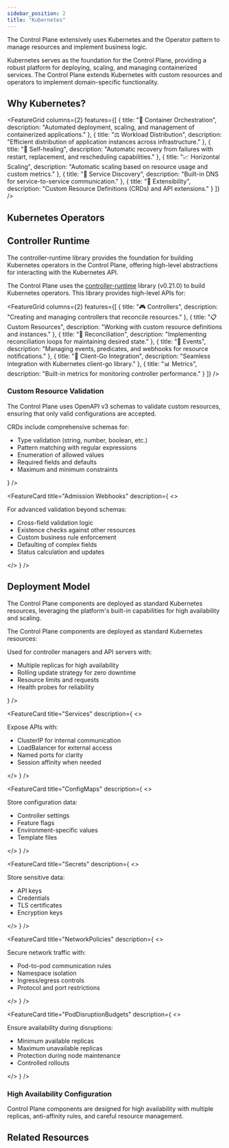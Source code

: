 ```yaml
---
sidebar_position: 2
title: "Kubernetes"
---
```



<NoAutoTitle />

<PageHeader 
  title="Kubernetes"
  description="Cloud-native infrastructure and extension patterns"
/>

The Control Plane extensively uses Kubernetes and the Operator pattern to manage resources and implement business logic.

<InfoSection type="info" title="Kubernetes at the core">
  Kubernetes serves as the foundation for the Control Plane, providing a robust platform for deploying, scaling, and managing containerized services. The Control Plane extends Kubernetes with custom resources and operators to implement domain-specific functionality.
</InfoSection>

## Why Kubernetes?

<FeatureGrid columns={2} features={[
  {
    title: "🚀 Container Orchestration",
    description: "Automated deployment, scaling, and management of containerized applications."
  },
  {
    title: "⚖️ Workload Distribution",
    description: "Efficient distribution of application instances across infrastructure."
  },
  {
    title: "🔄 Self-healing",
    description: "Automatic recovery from failures with restart, replacement, and rescheduling capabilities."
  },
  {
    title: "📈 Horizontal Scaling",
    description: "Automatic scaling based on resource usage and custom metrics."
  },
  {
    title: "🔌 Service Discovery",
    description: "Built-in DNS for service-to-service communication."
  },
  {
    title: "🔧 Extensibility",
    description: "Custom Resource Definitions (CRDs) and API extensions."
  }
]} />

## Kubernetes Operators

<CardGrid columns={1}>
  <FeatureCard
    title="Control Plane Operators"
    description="The Control Plane implements the Kubernetes Operator pattern to extend the platform with domain-specific functionality. For comprehensive information about our operators, including architecture, custom resources, and examples, please refer to the dedicated Operators documentation."
    linkText="View Operators Documentation"
    linkUrl="../../Overview/operators"
  />
</CardGrid>

## Controller Runtime

<InfoSection type="tip" title="Core library">
  The controller-runtime library provides the foundation for building Kubernetes operators in the Control Plane, offering high-level abstractions for interacting with the Kubernetes API.
</InfoSection>

The Control Plane uses the [controller-runtime](https://github.com/kubernetes-sigs/controller-runtime) library (v0.21.0) to build Kubernetes operators. This library provides high-level APIs for:

<FeatureGrid columns={2} features={[
  {
    title: "🎮 Controllers",
    description: "Creating and managing controllers that reconcile resources."
  },
  {
    title: "📋 Custom Resources",
    description: "Working with custom resource definitions and instances."
  },
  {
    title: "🔄 Reconciliation",
    description: "Implementing reconciliation loops for maintaining desired state."
  },
  {
    title: "📣 Events",
    description: "Managing events, predicates, and webhooks for resource notifications."
  },
  {
    title: "🔌 Client-Go Integration",
    description: "Seamless integration with Kubernetes client-go library."
  },
  {
    title: "📊 Metrics",
    description: "Built-in metrics for monitoring controller performance."
  }
]} />


### Custom Resource Validation

<InfoSection type="tip" title="Schema validation">
  The Control Plane uses OpenAPI v3 schemas to validate custom resources, ensuring that only valid configurations are accepted.
</InfoSection>

<CardGrid columns={2}>
  <FeatureCard
    title="Schema-based Validation"
    description={
      <>
        <p>CRDs include comprehensive schemas for:</p>
        <ul>
          <li>Type validation (string, number, boolean, etc.)</li>
          <li>Pattern matching with regular expressions</li>
          <li>Enumeration of allowed values</li>
          <li>Required fields and defaults</li>
          <li>Maximum and minimum constraints</li>
        </ul>
      </>
    }
  />
  
  <FeatureCard
    title="Admission Webhooks"
    description={
      <>
        <p>For advanced validation beyond schemas:</p>
        <ul>
          <li>Cross-field validation logic</li>
          <li>Existence checks against other resources</li>
          <li>Custom business rule enforcement</li>
          <li>Defaulting of complex fields</li>
          <li>Status calculation and updates</li>
        </ul>
      </>
    }
  />
</CardGrid>


## Deployment Model

<InfoSection type="note" title="Kubernetes-native deployment">
  The Control Plane components are deployed as standard Kubernetes resources, leveraging the platform's built-in capabilities for high availability and scaling.
</InfoSection>

The Control Plane components are deployed as standard Kubernetes resources:

<CardGrid columns={2}>
  <FeatureCard
    title="Deployments"
    description={
      <>
        <p>Used for controller managers and API servers with:</p>
        <ul>
          <li>Multiple replicas for high availability</li>
          <li>Rolling update strategy for zero downtime</li>
          <li>Resource limits and requests</li>
          <li>Health probes for reliability</li>
        </ul>
      </>
    }
  />
  
  <FeatureCard
    title="Services"
    description={
      <>
        <p>Expose APIs with:</p>
        <ul>
          <li>ClusterIP for internal communication</li>
          <li>LoadBalancer for external access</li>
          <li>Named ports for clarity</li>
          <li>Session affinity when needed</li>
        </ul>
      </>
    }
  />
  
  <FeatureCard
    title="ConfigMaps"
    description={
      <>
        <p>Store configuration data:</p>
        <ul>
          <li>Controller settings</li>
          <li>Feature flags</li>
          <li>Environment-specific values</li>
          <li>Template files</li>
        </ul>
      </>
    }
  />
  
  <FeatureCard
    title="Secrets"
    description={
      <>
        <p>Store sensitive data:</p>
        <ul>
          <li>API keys</li>
          <li>Credentials</li>
          <li>TLS certificates</li>
          <li>Encryption keys</li>
        </ul>
      </>
    }
  />
  
  <FeatureCard
    title="NetworkPolicies"
    description={
      <>
        <p>Secure network traffic with:</p>
        <ul>
          <li>Pod-to-pod communication rules</li>
          <li>Namespace isolation</li>
          <li>Ingress/egress controls</li>
          <li>Protocol and port restrictions</li>
        </ul>
      </>
    }
  />
  
  <FeatureCard
    title="PodDisruptionBudgets"
    description={
      <>
        <p>Ensure availability during disruptions:</p>
        <ul>
          <li>Minimum available replicas</li>
          <li>Maximum unavailable replicas</li>
          <li>Protection during node maintenance</li>
          <li>Controlled rollouts</li>
        </ul>
      </>
    }
  />
</CardGrid>

### High Availability Configuration

<InfoSection type="tip" title="Resilience">
  Control Plane components are designed for high availability with multiple replicas, anti-affinity rules, and careful resource management.
</InfoSection>

## Related Resources

<CardGrid columns={2}>
  <FeatureCard
    title="Go Language"
    description="Learn about the programming language used to build the Control Plane operators."
    linkText="View Go Language"
    linkUrl="golang"
  />
  
  <FeatureCard
    title="Kubebuilder"
    description="Learn about the framework used to build Kubernetes operators and custom resources."
    linkText="View Kubebuilder"
    linkUrl="kubebuilder"
  />
  
  <FeatureCard
    title="Infrastructure"
    description="Explore the infrastructure components of the Control Plane."
    linkText="View Infrastructure"
    linkUrl="../../Overview/infrastructure"
  />
</CardGrid>